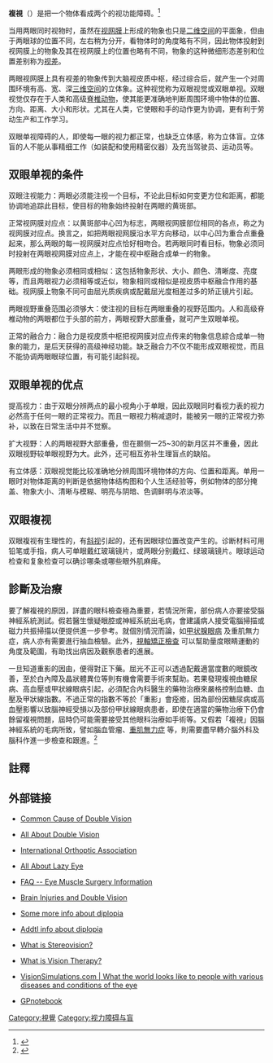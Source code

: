 {{多個問題|
{{refimprove|time=2014-12-13T09:07:13+00:00}}
{{expand|time=2014-12-12T09:09:36+00:00}}
{{expert|time=2014-12-12T09:09:36+00:00}}
{{Underlinked|time=2019-04-28T10:38:59+00:00}}
}}
{{medical}}
{{Infobox disease
 | Name           = 複视<br/>{{lang|en|Diplopia}}
 | Image          = Diplopia.jpg
 | Caption        = 照片顯示，病人如何經歷複視
 | DiseasesDB     = 31225
 | ICD10          = {{ICD10|H|53|2|h|53}}
 | ICD9           = {{ICD9|368.2}} 
 | ICDO           = 
 | OMIM           = 
 | MedlinePlus    = 
 | eMedicineSubj  = oph
 | eMedicineTopic = 191
 | MeshID         = D004172
}}

'''複視'''（{{lang-en|Diplopia}}）是把一个物体看成两个的视功能障碍。<ref>[http://www.snec.com.sg/about/international/chinese/eyeconditionsandtreatments/commoneyeconditions/Pages/diplopia.aspx ] {{Wayback|url=http://www.snec.com.sg/about/international/chinese/eyeconditionsandtreatments/commoneyeconditions/Pages/diplopia.aspx |date=20141213015209 }}{{zh-sg}}{{en}}</ref>

当用两眼同时视物时，虽然在[[视网膜|视网膜]]上形成的物象也只是[[二维空间|二维空间]]的平面象，但由于两眼球的位置不同，左右稍为分开，看物体时的角度略有不同，因此物体投射到视网膜上的物象及其在视网膜上的位置也略有不同，物象的这种微细形态差别和位置差别称为[[视差|视差]]。

两眼视网膜上具有视差的物象传到大脑视皮质中枢，经过综合后，就产生一个对周围环境有高、宽、深[[三维空间|三维空间]]的立体象。这种视觉称为双眼视觉或双眼单视。双眼视觉仅存在于人类和高级[[脊椎动物|脊椎动物]]，使其能更准确地判断周围环境中物体的位置、方向、距离、大小和形状。尤其在人类，它使眼和手的动作更为协调，更有利于劳动生产和工作学习。

双眼单视障碍的人，即使每一眼的视力都正常，也缺乏立体感，称为立体盲。立体盲的人不能从事精细工作（如装配和使用精密仪器）及充当驾驶员、运动员等。

== 双眼单视的条件 ==
双眼注视能力：两眼必须能注视一个目标，不论此目标如何变更方位和距离，都能协调地追踪此目标，使目标的物象始终投射在两眼的黄斑部。

正常视网膜对应点：以黄斑部中心凹为标志，两眼视网膜部位相同的各点，称之为视网膜对应点。换言之，如把两眼视网膜沿水平方向移动，以中心凹为重合点重叠起来，那么两眼的每一视网膜对应点恰好相吻合。若两眼同时看目标，物象必须同时投射在两眼视网膜对应点上，才能在视中枢融合成单一的物象。

两眼形成的物象必须相同或相似：这包括物象形状、大小、颜色、清晰度、亮度等，而且两眼视力必须相等或近似，物象相同或相似是视皮质中枢融合作用的基础。视网膜上物象不同可由屈光质疾病或配戴屈光度相差过多的矫正镜片引起。

两眼视野重叠范围必须够大：使注视的目标在两眼重叠的视野范围内。人和高级脊椎动物的两眼都位于头部的前方，两眼视野大部重叠，就可产生双眼单视。

正常的融合力：融合力是视皮质中枢把视网膜对应点传来的物象信息綜合成单一物象的能力，是后天获得的高级神经功能。缺乏融合力不仅不能形成双眼视觉，而且不能协调两眼眼球位置，有可能引起斜视。
== 双眼单视的优点 ==
提高视力：由于双眼分辨两点的最小视角小于单眼，因此双眼同时看视力表的视力必然高于任何一眼的正常视力。而且一眼视力稍减退时，能被另一眼的正常视力弥补，以致在日常生活中并不觉察。

扩大视野：人的两眼视野大部重叠，但在颞侧一25~30的新月区并不重叠，因此双眼视野较单眼视野为大。此外，还可相互弥补生理盲点的缺陷。

有立体感：双眼视觉能比较准确地分辨周围环境物体的方向、位置和距离。单用一眼时对物体距离的判断是依据物体结构图和个人生活经验等，例如物体的部分掩盖、物象大小、清晰与模糊、明亮与阴暗、色调鲜明与浓淡等。

== 双眼複视 ==
双眼複视有生理性的，有[[斜视|斜视]]引起的，还有因眼球位置改变产生的。诊断材料可用铅笔或手指，病人可单眼戴红玻璃镜片，或两眼分别戴红、绿玻璃镜片。眼球运动检查和复象检查可以确诊哪条或哪些眼外肌麻痺。

== 診斷及治療 ==
要了解複視的原因，詳盡的眼科檢查極為重要，若情況所需，部份病人亦要接受腦神經系統測試。假若醫生懷疑眼腔或神經系統出毛病，會建議病人接受電腦掃描或磁力共振掃描以便提供進一步參考。就個別情況而論，如[https://www.ovs.cuhk.edu.hk/%E4%BF%A1%E5%A0%B1_%E7%94%B2%E7%8B%80%E8%85%BA%E7%9C%BC_%E9%87%8D%E5%BD%B1%E6%B2%BB%E7%99%82%E4%B8%89%E9%87%8D%E5%A5%8F/ 甲状腺眼病] {{Wayback|url=https://www.ovs.cuhk.edu.hk/%E4%BF%A1%E5%A0%B1_%E7%94%B2%E7%8B%80%E8%85%BA%E7%9C%BC_%E9%87%8D%E5%BD%B1%E6%B2%BB%E7%99%82%E4%B8%89%E9%87%8D%E5%A5%8F/ |date=20190124152302 }}及重肌無力症，病人亦有需要進行抽血檢驗。此外，[https://www.ha.org.hk/tweh/chi/services/02/02j_frame.htm 視軸矯正檢查] {{Wayback|url=https://www.ha.org.hk/tweh/chi/services/02/02j_frame.htm |date=20080403065729 }}可以幫助量度眼睛運動的角度及範圍，有助找出病因及觀察患者的進展。

一旦知道重影的因由，便得對正下藥。屈光不正可以透過配戴適當度數的眼鏡改善，至於白內障及晶狀體異位等則有機會需要手術來幫助。若果發現複視由糖尿病、高血壓或甲狀線眼病引起，必須配合內科醫生的藥物治療來嚴格控制血糖、血壓及甲狀線指數。不過正常的指數不等於「重影」會痊癒，因為部份因糖尿病或高血壓影響以致腦神經受損以及部份甲狀線眼病患者，即使在適當的藥物治療下仍會餘留複視問題，屆時仍可能需要接受其他眼科治療如手術等。又假若「複視」因腦神經系統的毛病所致，譬如腦血管瘤、[https://www.ovs.cuhk.edu.hk/%E4%BF%A1%E5%A0%B1_%E8%AA%8D%E8%AD%98%E7%9C%BC%E5%9E%8B%E9%87%8D%E7%97%87%E8%82%8C%E7%84%A1%E5%8A%9B/ 重肌無力症] {{Wayback|url=https://www.ovs.cuhk.edu.hk/%E4%BF%A1%E5%A0%B1_%E8%AA%8D%E8%AD%98%E7%9C%BC%E5%9E%8B%E9%87%8D%E7%97%87%E8%82%8C%E7%84%A1%E5%8A%9B/ |date=20190124152259 }}等，則需要盡早轉介腦外科及腦科作進一步檢查和跟進。<ref>{{Cite web|title=信報：如果隻眼有重影，你應該…|url=https://www.ovs.cuhk.edu.hk/%e4%bf%a1%e5%a0%b1_%e5%a6%82%e6%9e%9c%e9%9a%bb%e7%9c%bc%e6%9c%89%e9%87%8d%e5%bd%b1_%e4%bd%a0%e6%87%89%e8%a9%b2/|work=中大眼科 CUHK DOVS|date=2018-08-28|accessdate=2019-01-24|language=zh-HK|archive-date=2019-01-24|archive-url=https://web.archive.org/web/20190124152251/https://www.ovs.cuhk.edu.hk/%e4%bf%a1%e5%a0%b1_%e5%a6%82%e6%9e%9c%e9%9a%bb%e7%9c%bc%e6%9c%89%e9%87%8d%e5%bd%b1_%e4%bd%a0%e6%87%89%e8%a9%b2/|dead-url=no}}</ref>

== 註釋 ==
{{Wiktionary|diplopia}}
{{reflist|1}}

==外部链接==
*{{en}}[http://www.convergenceinsufficiency.org Common Cause of Double Vision] {{Wayback|url=http://www.convergenceinsufficiency.org/ |date=20200330002713 }}
*{{en}}[http://www.strabismus.org/double_vision.html All About Double Vision] {{Wayback|url=http://www.strabismus.org/double_vision.html |date=20200413080152 }}
*{{en}}[http://www.internationalorthoptics.org International Orthoptic Association] {{Wayback|url=http://www.internationalorthoptics.org/ |date=20200905213713 }}
*{{en}}[http://www.lazyeye.org All About Lazy Eye] {{Wayback|url=http://www.lazyeye.org/ |date=20200615203903 }}
*{{en}}[http://www.strabismus.org/surgery_crossed_eyes.html FAQ -- Eye Muscle Surgery Information]
*{{en}}[http://www.braininjuries.org Brain Injuries and Double Vision]
*{{en}}[http://www.ecureme.com/emyhealth/data/Diplopia.asp Some more info about diplopia] {{Wayback|url=http://www.ecureme.com/emyhealth/data/Diplopia.asp |date=20141217094901 }}
*{{en}}[http://www.emedicine.com/oph/topic191.htm Addtl info about diplopia] {{Wayback|url=http://www.emedicine.com/oph/topic191.htm |date=20081201223401 }}
*{{en}}[http://www.vision3d.com/stereo.html What is Stereovision?] {{Wayback|url=http://www.vision3d.com/stereo.html |date=20141101191452 }}
*{{en}}[http://www.visiontherapy.org What is Vision Therapy?] {{Wayback|url=http://www.visiontherapy.org/ |date=20200630012812 }}
*{{en}}[http://www.VisionSimulations.com/ VisionSimulations.com | What the world looks like to people with various diseases and conditions of the eye] {{Wayback|url=http://www.visionsimulations.com/ |date=20060102212031 }}
*{{en}}[http://www.gpnotebook.co.uk/simplepage.cfm?ID=751828994 GPnotebook] {{Wayback|url=http://www.gpnotebook.co.uk/simplepage.cfm?ID=751828994 |date=20141213014313 }}

{{ICD-10-H1}}
{{DEFAULTSORT:Diplopia}}
[[Category:視覺|Category:視覺]]
[[Category:视力障碍与盲|Category:视力障碍与盲]]